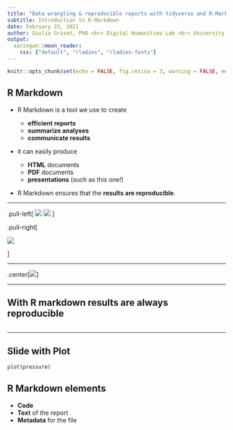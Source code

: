 ```yaml
---
title: "Data wrangling & reproducible reports with tidyverse and R-Markdown"
subtitle: Introduction to R-Markdown
date: February 23, 2021
author: Giulia Grisot, PhD <br> Digital Humanities Lab <br> University of Basel
output:
  xaringan::moon_reader:
    css: ["default", "rladies", "rladies-fonts"]
---
```


```r
knitr::opts_chunk$set(echo = FALSE, fig.retina = 3, warning = FALSE, message = FALSE)

```

## R Markdown

- R Markdown is a tool we use to create

  - **efficient reports**
  - **summarize analyses**
  - **communicate results**

- it can easily produce

  - **HTML** documents
  - **PDF** documents
  - **presentations** (such as this one!)
  
- R Markdown ensures that the **results are reproducible**.

---


.pull-left[
  ![](images/image_1.jpg)
  ![](images/image_2.png)
  ]
  
.pull-right[

![](images/image_3.jpg)

]

---

.center[![](images/why.gif)]


---


## With R markdown results are always reproducible

```r
```

---

## Slide with Plot

```r
plot(pressure)
```


## R Markdown elements

- **Code**
- **Text** of the report
- **Metadata** for the file





